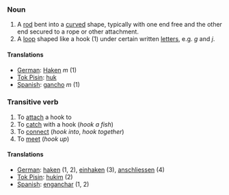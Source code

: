 ===Noun===

# A [[rod]] bent into a [[curve]]d shape, typically with one end free and the other end secured to a rope or other attachment.
# A [[loop]] shaped like a hook (1) under certain written [[letter]]s, e.g. ''g'' and ''j''.

====Translations====

*[[German]]: [[Haken]] ''m'' (1)
*[[Tok Pisin]]: [[huk]]
*[[Spanish]]: [[gancho]] ''m'' (1)

===Transitive verb===

# To [[attach]] a hook to
# To [[catch]] with a hook (''hook a fish'')
# To [[connect]] (''hook into'', ''hook together'')
# To [[meet]] (''hook up'')

====Translations====

*[[German]]: [[haken]] (1, 2), [[einhaken]] (3), [[anschliessen]] (4)
*[[Tok Pisin]]: [[hukim]] (2)
*[[Spanish]]: [[enganchar]] (1, 2)